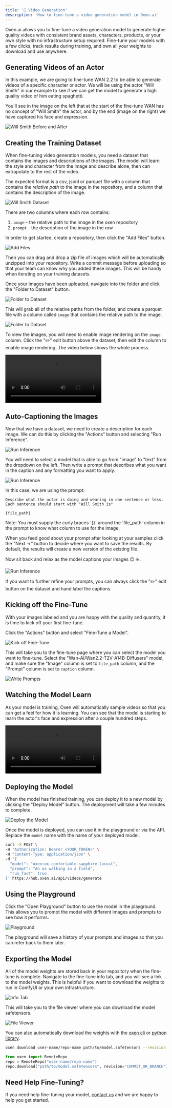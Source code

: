```yaml
---
title: '🎥 Video Generation'
description: 'How to fine-tune a video generation model in Oxen.ai'
---
```


Oxen.ai allows you to fine-tune a video generation model to generate higher quality videos with consistent brand assets, characters, products, or your own style with no infrastructure setup required. Fine-tune your models with a few clicks, track results during training, and own all your weights to download and use anywhere.

## Generating Videos of an Actor

In this example, we are going to fine-tune WAN 2.2 to be able to generate videos of a specific character or actor. We will be using the actor "Will Smith" in our example to see if we can get the model to generate a high quality video of him eating spaghetti.

You'll see in the image on the left that at the start of the fine-tune WAN has no concept of "Will Smith" the actor, and by the end (image on the right) we have captured his face and expression.

<img alt="Will Smith Before and After" className="rounded-xl" src="/images/fine_tuning/text-to-video/will-smith-before-after.png" />

## Creating the Training Dataset

When fine-tuning video generation models, you need a dataset that contains the images and descriptions of the images. The model will learn the style and character from the image and describe alone, then can extrapolate to the rest of the video. 

The expected format is a csv, jsonl or parquet file with a column that contains the *relative path* to the image in the repository, and a column that contains the description of the image.

<img alt="Will Smith Dataset" className="rounded-xl" src="/images/fine_tuning/text-to-video/will-smith-dataset.png" />

There are two columns where each row contains:

1) `image` - the relative path to the image in the oxen repository
2) `prompt` - the description of the image in the row

In order to get started, create a repository, then click the "Add Files" button.

<img alt="Add Files" className="rounded-xl" src="/images/fine_tuning/text-to-video/add-files.png" />

Then you can drag and drop a zip file of images which will be automatically unzipped into your repository. Write a commit message before uploading so that your team can know why you added these images. This will be handy when iterating on your training datasets.

Once your images have been uploaded, navigate into the folder and click the "Folder to Dataset" button.

<img alt="Folder to Dataset" className="rounded-xl" src="/images/fine_tuning/text-to-video/folder-to-dataset-button.png" />

This will grab all of the relative paths from the folder, and create a parquet file with a column called `image` that contains the relative path to the image.

<img alt="Folder to Dataset" className="rounded-xl" src="/images/fine_tuning/text-to-video/folder-to-dataset.png" />

To view the images, you will need to enable image rendering on the `image` column. Click the "✏️" edit button above the dataset, then edit the column to enable image rendering. The video below shows the whole process.

<video controls className="rounded-xl">
  <source src="/images/fine_tuning/text-to-video/will_smith_image_render.mp4" type="video/mp4" />
  Your browser does not support the video tag.
</video>

## Auto-Captioning the Images

Now that we have a dataset, we need to create a description for each image. We can do this by clicking the "Actions" button and selecting "Run Inference".

<img alt="Run Inference" className="rounded-xl" src="/images/data-frames/run-inference.png" />

You will need to select a model that is able to go from "image" to "text" from the dropdown on the left. Then write a prompt that describes what you want in the caption and any formatting you want to apply. 

<img alt="Run Inference" className="rounded-xl" src="/images/fine_tuning/text-to-video/caption-dataset-sample.png" />

In this case, we are using the prompt:

```text
Describe what the actor is doing and wearing in one sentence or less. Each sentence should start with "Will Smith is"

{file_path}
```

<Info>
Note: You must supply the curly braces `{}` around the `file_path` column in the prompt to know what column to use for the image.
</Info>

When you feed good about your prompt after looking at your samples click the "Next ->" button to decide where you want to save the results. By default, the results will create a new version of the existing file.

Now sit back and relax as the model captions your images 😌 ☕️.

<img alt="Run Inference" className="rounded-xl" src="/images/fine_tuning/text-to-video/captioning.png" />

If you want to further refine your prompts, you can always click the "✏️" edit button on the dataset and hand label the captions.

## Kicking off the Fine-Tune

With your images labeled and you are happy with the quality and quantity, it is time to kick off your first fine-tune. 

Click the "Actions" button and select "Fine-Tune a Model".

<img alt="Kick off Fine-Tune" className="rounded-xl" src="/images/fine_tuning/text-to-video/fine-tune-a-model-button.png" />

This will take you to the fine-tune page where you can select the model you want to fine-tune. Select the "Wan-AI/Wan2.2-T2V-A14B-Diffusers" model, and make sure the "Image" column is set to `file_path` column, and the "Prompt" column is set to `caption` column.

<img alt="Write Prompts" className="rounded-xl" src="/images/fine_tuning/text-to-video/fine-tune-prompts.png" />

## Watching the Model Learn

As your model is training, Oxen will automatically sample videos so that you can get a feel for how it is learning. You can see that the model is starting to learn the actor's face and expression after a couple hundred steps.

<video controls className="rounded-xl">
  <source src="/images/fine_tuning/text-to-video/samples.mp4" type="video/mp4" />
  Your browser does not support the video tag.
</video>

## Deploying the Model

When the model has finished training, you can deploy it to a new model by clicking the "Deploy Model" button. The deployment will take a few minutes to complete.

<img alt="Deploy the Model" className="rounded-xl" src="/images/fine_tuning/text-to-video/deploy-model.png" />

Once the model is deployed, you can use it in the playground or via the API. Replace the `model` name with the name of your deployed model.

```bash
curl -X POST \
-H "Authorization: Bearer <YOUR_TOKEN>" \
-H "Content-Type: application/json" \
-d '{
  "model": "oxen:ox-comfortable-sapphire-locust",
  "prompt": "An ox walking in a field",
  "run_fast": true
}' https://hub.oxen.ai/api/videos/generate
```

## Using the Playground

Click the "Open Playground" button to use the model in the playground. This allows you to prompt the model with different images and prompts to see how it performs.

<img alt="Playground" className="rounded-xl" src="/images/fine_tuning/text-to-video/playground.png" />

The playground will save a history of your prompts and images so that you can refer back to them later.

## Exporting the Model

All of the model weights are stored back in your repository when the fine-tune is complete. Navigate to the fine-tune info tab, and you will see a link to the model weights. This is helpful if you want to download the weights to run in ComfyUI or your own infrastructure.

<img alt="Info Tab" className="rounded-xl" src="/images/fine_tuning/text-to-video/info-tab.png" />

This will take you to the file viewer where you can download the model safetensors.

<img alt="File Viewer" className="rounded-xl" src="/images/fine_tuning/image-generation/file-viewer.png" />

You can also automatically download the weights with the [oxen cli](/getting-started/cli) or [python library](/getting-started/python).

<CodeGroup>

```bash CLI
oxen download user-name/repo-name path/to/model.safetensors --revision COMMIT_OR_BRANCH
```

```python Python
from oxen import RemoteRepo
repo = RemoteRepo("user-name/repo-name")
repo.download("path/to/model.safetensors", revision="COMMIT_OR_BRANCH")
```
</CodeGroup>

## Need Help Fine-Tuning?

If you need help fine-tuning your model, [contact us](https://airtable.com/appDW4XBL7qTihmwi/shrQF72gHTJw8zvie) and we are happy to help you get started.
